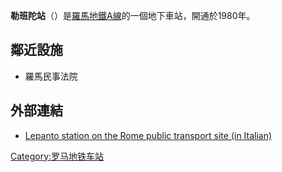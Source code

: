 {{Infobox station 
| name          = [[File:Logo_Metropolitane_Italia.svg|20px]]勒班陀站
| type          = 
| style         = Rome Metro
| image         = Stazione di Lepanto.jpg
| image_caption = 
| address       = 
| coordinates   = {{Coord|41|54|41|N|12|27|58|E|type:railwaystation_region:IT-RM|display=inline,title}}
| line          = <!-- line information is detailed under "services" -->
| other         = 
| structure     = 地鐵
| platform      = 側式月台
| depth         = 
| levels        = 
| tracks        = 2
| parking       = 
| bicycle       = 
| baggage_check = 
| opened        = 1980年
| closed        =  
| rebuilt       = 
| electrified   = 
| ADA           = 
| code          = 
| owned         = 羅馬交通局
| zone          = 
| smartcardname =
| smartcardstatus =
| former        = 
| passengers    = 
| pass_year     = 
| pass_percent  = 
| pass_system   = 
| mpassengers   = 
| services      = 
| map_locator   = 
| web           = 
}}

'''勒班陀站'''（{{lang-it|Lepanto}}）是[[羅馬地鐵|羅馬地鐵]][[羅馬地鐵A線|A線]]的一個地下車站，開通於1980年。

== 鄰近設施 ==
* 羅馬民事法院

== 外部連結 ==
* [https://web.archive.org/web/20070929092507/http://www.atac.roma.it/linee/m_linee.asp?p=1&i=6&NUM=MAA&st=90007 Lepanto station on the Rome public transport site (in Italian)]

{{铁路车站小作品}}
{{羅馬地鐵A線}}

[[Category:罗马地铁车站|Category:罗马地铁车站]]